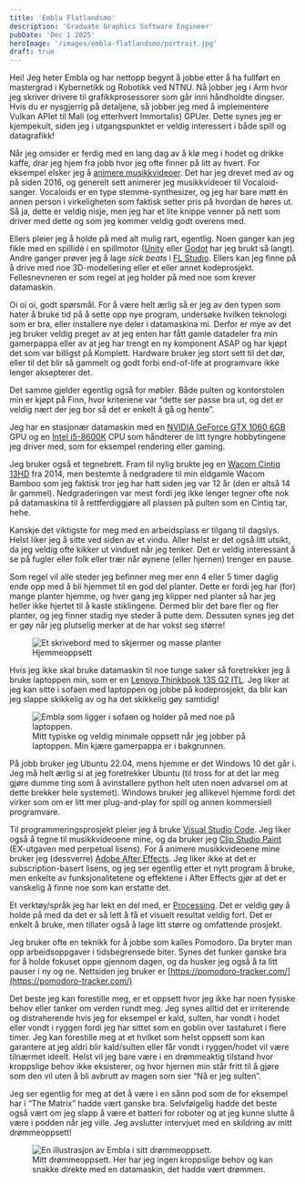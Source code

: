 ```yaml
---
title: 'Embla Flatlandsmo'
description: 'Graduate Graphics Software Engineer'
pubDate: 'Dec 1 2025'
heroImage: '/images/embla-flatlandsmo/portrait.jpg'
draft: true
---
```









<Question1/>

Hei! Jeg heter Embla og har nettopp begynt å jobbe etter å ha fullført en mastergrad i Kybernetikk og Robotikk ved NTNU. Nå jobber jeg i Arm hvor jeg skriver drivere til grafikkprosessorer som går inni håndholdte dingser. Hvis du er nysgjerrig på detaljene, så jobber jeg med å implementere Vulkan APIet til Mali (og etterhvert Immortalis) GPUer. Dette synes jeg er kjempekult, siden jeg i utgangspunktet er veldig interessert i både spill og datagrafikk!

Når jeg omsider er ferdig med en lang dag av å klø meg i hodet og drikke kaffe, drar jeg hjem fra jobb hvor jeg ofte finner på litt av hvert. For eksempel elsker jeg å [animere musikkvideoer](https://emblaflatlandsmo.com/videos/). Det har jeg drevet med av og på siden 2016, og generelt sett animerer jeg musikkvideoer til Vocaloid-sanger. Vocaloids er en type stemme-synthesizer, og jeg har bare møtt èn annen person i virkeligheten som faktisk setter pris på hvordan de høres ut. Så ja, dette er veldig nisje, men jeg har et lite knippe venner på nett som driver med dette og som jeg kommer veldig godt overens med.

Ellers pleier jeg å holde på med alt mulig rart, egentlig. Noen ganger kan jeg fikle med en spillidè i en spillmotor ([Unity](https://unity.com/) eller [Godot](https://godotengine.org/) har jeg brukt så langt). Andre ganger prøver jeg å lage _sick beats_ i [FL Studio](https://www.image-line.com/). Ellers kan jeg finne på å drive med noe 3D-modellering eller et eller annet kodeprosjekt. Fellesnevneren er som regel at jeg holder på med noe som krever datamaskin.


<Question2/>

Oi oi oi, godt spørsmål. For å være helt ærlig så er jeg av den typen som hater å bruke tid på å sette opp nye program, undersøke hvilken teknologi som er bra, eller installere nye deler i datamaskina mi. Derfor er mye av det jeg bruker veldig preget av at jeg enten har fått gamle datadeler fra min gamerpappa eller av at jeg har trengt en ny komponent ASAP og har kjøpt det som var billigst på Komplett. Hardware bruker jeg stort sett til det dør, eller til det blir så gammelt og godt forbi end-of-life at programvare ikke lenger aksepterer det.

Det samme gjelder egentlig også for møbler. Både pulten og kontorstolen min er kjøpt på Finn, hvor kriteriene var “dette ser passe bra ut, og det er veldig nært der jeg bor så det er enkelt å gå og hente”.

Jeg har en stasjonær datamaskin med en [NVIDIA GeForce GTX 1060 6GB](https://www.nvidia.com/en-gb/geforce/graphics-cards/geforce-gtx-1060/specifications/) GPU og en [Intel i5-8600K](https://www.intel.com/content/www/us/en/products/sku/126685/intel-core-i58600k-processor-9m-cache-up-to-4-30-ghz/specifications.html) CPU som håndterer de litt tyngre hobbytingene jeg driver med, som for eksempel rendering eller gaming.

Jeg bruker også et tegnebrett. Fram til nylig brukte jeg en [Wacom Cintiq 13HD](https://www.wacom.com/en-hk/products/pen-displays/cintiq-13-hd) fra 2014, men bestemte å nedgradere til min eldgamle Wacom Bamboo som jeg faktisk tror jeg har hatt siden jeg var 12 år (den er altså 14 år gammel). Nedgraderingen var mest fordi jeg ikke lenger tegner ofte nok på datamaskina til å rettferdiggjøre all plassen på pulten som en Cintiq tar, hehe.

Kanskje det viktigste for meg med en arbeidsplass er tilgang til dagslys. Helst liker jeg å sitte ved siden av et vindu. Aller helst er det også litt utsikt, da jeg veldig ofte kikker ut vinduet når jeg tenker. Det er veldig interessant å se på fugler eller folk eller trær når øynene (eller hjernen) trenger en pause.

Som regel vil alle steder jeg befinner meg mer enn 4 eller 5 timer daglig ende opp med å bli hjemmet til en god del planter. Dette er fordi jeg har (for) mange planter hjemme, og hver gang jeg klipper ned planter så har jeg heller ikke hjertet til å kaste stiklingene. Dermed blir det bare fler og fler planter, og jeg finner stadig nye steder å putte dem. Dessuten synes jeg det er gøy når jeg plutselig merker at de har vokst seg større!

<figure>
    <img src="/images/embla-flatlandsmo/desk-setup.jpg" alt="Et skrivebord med to skjermer og masse planter"/>
    <figcaption>
        Hjemmeoppsett
    </figcaption>
</figure>

Hvis jeg ikke skal bruke datamaskin til noe tunge saker så foretrekker jeg å bruke laptoppen min, som er en [Lenovo Thinkbook 13S G2 ITL](https://www.elkjop.no/product/pc-datautstyr-og-kontor/pc/barbar-pc/lenovo-thinkbook-13s-gen2-i58256-gb-barbar-pc-gra/365363). Jeg liker at jeg kan sitte i sofaen med laptoppen og jobbe på kodeprosjekt, da blir kan jeg slappe skikkelig av og ha det skikkelig gøy samtidig!

<figure>
    <img src="/images/embla-flatlandsmo/typical-hobby-project-setup.jpg" alt="Embla som ligger i sofaen og holder på med noe på laptoppen."/>
    <figcaption>
        Mitt typiske og veldig minimale oppsett når jeg jobber på laptoppen. Min kjære gamerpappa er i bakgrunnen.
    </figcaption>
</figure>


<Question3/>

På jobb bruker jeg Ubuntu 22.04, mens hjemme er det Windows 10 det går i. Jeg må helt ærlig si at jeg foretrekker Ubuntu (til tross for at det lar meg gjøre dumme ting som å avinstallere python helt uten noen advarsel om at dette brekker hele systemet). Windows bruker jeg allikevel hjemme fordi det virker som om er litt mer plug-and-play for spill og annen kommersiell programvare.

Til programmeringsprosjekt pleier jeg å bruke [Visual Studio Code](https://code.visualstudio.com/). Jeg liker også å tegne til musikkvideoene mine, og da bruker jeg [Clip Studio Paint](https://www.clipstudio.net/en/) (EX-utgaven med perpetual lisens). For å animere musikkvideoene mine bruker jeg (dessverre) [Adobe After Effects](https://www.adobe.com/products/aftereffects.html). Jeg liker ikke at det er subscription-basert lisens, og jeg ser egentlig etter et nytt program å bruke, men enkelte av funksjonalitetene og effektene i After Effects gjør at det er vanskelig å finne noe som kan erstatte det.

Et verktøy/språk jeg har lekt en del med, er [Processing](https://processing.org/). Det er veldig gøy å holde på med da det er så lett å få et visuelt resultat veldig fort. Det er enkelt å bruke, men tillater også å lage litt større og omfattende prosjekt.

Jeg bruker ofte en teknikk for å jobbe som kalles Pomodoro. Da bryter man opp arbeidsoppgaver i tidsbegrensede biter. Synes det funker ganske bra for å holde fokuset oppe gjennom dagen, og da husker jeg også å ta litt pauser i ny og ne. Nettsiden jeg bruker er [https://pomodoro-tracker.com/](https://pomodoro-tracker.com/)


<Question4/>

Det beste jeg kan forestille meg, er et oppsett hvor jeg ikke har noen fysiske behov eller tanker om verden rundt meg. Jeg synes alltid det er irriterende og distraherende hvis jeg for eksempel er kald, sulten, har vondt i hodet eller vondt i  ryggen fordi jeg har sittet som en goblin over tastaturet i flere timer. Jeg kan forestille meg at et hvilket som helst oppsett som kan garantere at jeg aldri blir kald/sulten eller får vondt i ryggen/hodet vil være tilnærmet ideelt. Helst vil jeg bare være i en drømmeaktig tilstand hvor kroppslige behov ikke eksisterer, og hvor hjernen min står fritt til å gjøre som den vil uten å bli avbrutt av magen som sier “Nå er jeg sulten”.

Jeg ser egentlig for meg at det å være i en sånn pod som de for eksempel har i “The Matrix” hadde vært ganske bra. Selvfølgelig hadde det beste også vært om jeg slapp å være et batteri for roboter og at jeg kunne slutte å være i podden når jeg ville. Jeg avslutter intervjuet med en skildring av mitt drømmeoppsett!

<figure>
    <img src="/images/embla-flatlandsmo/dream-setup.png" alt="En illustrasjon av Embla i sitt drømmeoppsett."/>
    <figcaption>
        Mitt drømmeoppsett. Her har jeg ingen kroppslige behov og kan snakke direkte med en datamaskin, det hadde vært drømmen.
    </figcaption>
</figure>